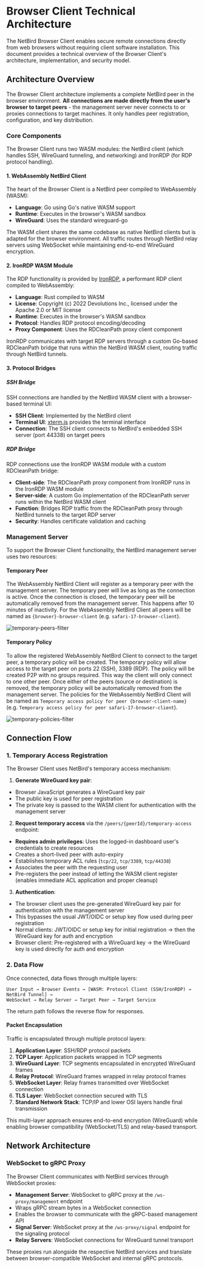 
# Browser Client Technical Architecture

The NetBird Browser Client enables secure remote connections directly from web browsers without requiring client software installation. This document provides a technical overview of the Browser Client's architecture, implementation, and security model.

## Architecture Overview

The Browser Client architecture implements a complete NetBird peer in the browser environment.
**All connections are made directly from the user's browser to target peers** - the management server never connects to or proxies connections to target machines. It only handles peer registration, configuration, and key distribution.

### Core Components

The Browser Client runs two WASM modules: the NetBird client (which handles SSH, WireGuard tunneling, and networking) and IronRDP (for RDP protocol handling).

#### 1. WebAssembly NetBird Client

The heart of the Browser Client is a NetBird peer compiled to WebAssembly (WASM):

- **Language**: Go using Go's native WASM support
- **Runtime**: Executes in the browser's WASM sandbox
- **WireGuard**: Uses the standard wireguard-go

The WASM client shares the same codebase as native NetBird clients but is adapted for the browser environment. All traffic routes through NetBird relay servers using WebSocket while maintaining end-to-end WireGuard encryption.

#### 2. IronRDP WASM Module

The RDP functionality is provided by [IronRDP](https://github.com/Devolutions/IronRDP), a performant RDP client compiled to WebAssembly:

- **Language**: Rust compiled to WASM
- **License**: Copyright (c) 2022 Devolutions Inc., licensed under the Apache 2.0 or MIT license
- **Runtime**: Executes in the browser's WASM sandbox
- **Protocol**: Handles RDP protocol encoding/decoding
- **Proxy Component**: Uses the RDCleanPath proxy client component

IronRDP communicates with target RDP servers through a custom Go-based RDCleanPath bridge that runs within the NetBird WASM client, routing traffic through NetBird tunnels.

#### 3. Protocol Bridges

##### SSH Bridge

SSH connections are handled by the NetBird WASM client with a browser-based terminal UI:

- **SSH Client**: Implemented by the NetBird client
- **Terminal UI**: [xterm.js](https://github.com/xtermjs/xterm.js) provides the terminal interface
- **Connection**: The SSH client connects to NetBird's embedded SSH server (port 44338) on target peers

##### RDP Bridge

RDP connections use the IronRDP WASM module with a custom RDCleanPath bridge:

- **Client-side**: The RDCleanPath proxy component from IronRDP runs in the IronRDP WASM module
- **Server-side**: A custom Go implementation of the RDCleanPath server runs within the NetBird WASM client
- **Function**: Bridges RDP traffic from the RDCleanPath proxy through NetBird tunnels to the target RDP server
- **Security**: Handles certificate validation and caching

### Management Server
To support the Browser Client functionality, the NetBird management server uses two resources:

#### Temporary Peer
The WebAssembly NetBird Client will register as a temporary peer with the management server. The temporary peer will live as long as the connection is active.
Once the connection is closed, the temporary peer will be automatically removed from the management server. This happens after 10 minutes of inactivity.
For the WebAssembly NetBird Client all peers will be named as `{browser}-browser-client` (e.g. `safari-17-browser-client`).

<p>
    <img src="/docs-static/img/how-to-guides/browser-client/temporary-peers-filter.png" alt="temporary-peers-filter" className="imagewrapper-big"/>
</p>

#### Temporary Policy
To allow the registered WebAssembly NetBird Client to connect to the target peer, a temporary policy will be created. The temporary policy will allow access to the target peer on ports 22 (SSH), 3389 (RDP).
The policy will be created P2P with no groups required. This way the client will only connect to one other peer. Once either of the peers (source or destination) is removed, the temporary policy will be automatically removed from the management server.
The policies for the WebAssembly NetBird Client will be named as `Temporary access policy for peer {browser-client-name}` (e.g. `Temporary access policy for peer safari-17-browser-client`).

<p>
    <img src="/docs-static/img/how-to-guides/browser-client/temporary-policies-filter.png" alt="temporary-policies-filter" className="imagewrapper-big"/>
</p>

## Connection Flow

### 1. Temporary Access Registration

The Browser Client uses NetBird's temporary access mechanism:

1. **Generate WireGuard key pair**:
- Browser JavaScript generates a WireGuard key pair
- The public key is used for peer registration
- The private key is passed to the WASM client for authentication with the management server
2. **Request temporary access** via the `/peers/{peerId}/temporary-access` endpoint:
- **Requires admin privileges**: Uses the logged-in dashboard user's credentials to create resources
- Creates a short-lived peer with auto-expiry
- Establishes temporary ACL rules (`tcp/22`, `tcp/3389`, `tcp/44338`)
- Associates the peer with the requesting user
- Pre-registers the peer instead of letting the WASM client register (enables immediate ACL application and proper cleanup)
3. **Authentication**:
- The browser client uses the pre-generated WireGuard key pair for authentication with the management server
- This bypasses the usual JWT/OIDC or setup key flow used during peer registration
- Normal clients: JWT/OIDC or setup key for initial registration → then the WireGuard key for auth and encryption
- Browser client: Pre-registered with a WireGuard key → the WireGuard key is used directly for auth and encryption

### 2. Data Flow

Once connected, data flows through multiple layers:

```
User Input → Browser Events → [WASM: Protocol Client (SSH/IronRDP) → NetBird Tunnel] →
WebSocket → Relay Server → Target Peer → Target Service
```

The return path follows the reverse flow for responses.

#### Packet Encapsulation

Traffic is encapsulated through multiple protocol layers:

1. **Application Layer**: SSH/RDP protocol packets
2. **TCP Layer**: Application packets wrapped in TCP segments
3. **WireGuard Layer**: TCP segments encapsulated in encrypted WireGuard frames
4. **Relay Protocol**: WireGuard frames wrapped in relay protocol frames
5. **WebSocket Layer**: Relay frames transmitted over WebSocket connection
6. **TLS Layer**: WebSocket connection secured with TLS
7. **Standard Network Stack**: TCP/IP and lower OSI layers handle final transmission

This multi-layer approach ensures end-to-end encryption (WireGuard) while enabling browser compatibility (WebSocket/TLS) and relay-based transport.

## Network Architecture

### WebSocket to gRPC Proxy

The Browser Client communicates with NetBird services through WebSocket proxies:

- **Management Server**: WebSocket to gRPC proxy at the `/ws-proxy/management` endpoint
- Wraps gRPC stream bytes in a WebSocket connection
- Enables the browser to communicate with the gRPC-based management API
- **Signal Server**: WebSocket proxy at the `/ws-proxy/signal` endpoint for the signaling protocol
- **Relay Servers**: WebSocket connections for WireGuard tunnel transport

These proxies run alongside the respective NetBird services and translate between browser-compatible WebSocket and internal gRPC protocols.

